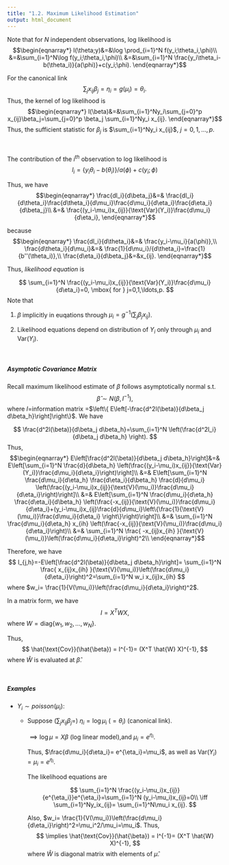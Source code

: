 ```yaml
---
title: "1.2. Maximum Likelihood Estimation"
output: html_document
---
```


Note that for $N$ independent observations, log likelihood is
$$\begin{eqnarray*}
l(\theta;y)&=&\log \prod_{i=1}^N f(y_i;\theta_i,\phi)\\
           &=&\sum_{i=1}^N\log f(y_i;\theta_i,\phi)\\
           &=&\sum_{i=1}^N \frac{y_i\theta_i-b(\theta_i)}{a(\phi)}+c(y_i;\phi).
\end{eqnarray*}$$

For the canonical link
$$
\sum_jx_{ij}\beta_j=\eta_i=g(\mu_i)=\theta_i.
$$
Thus, the kernel of log likelihood is
$$\begin{eqnarray*}
l(\beta)&=&\sum_{i=1}^Ny_i\sum_{j=0}^p x_{ij}\beta_j=\sum_{j=0}^p \beta_j \sum_{i=1}^Ny_i x_{ij}.
\end{eqnarray*}$$
Thus, the sufficient statistic for $\beta_j$ is $\sum_{i=1}^Ny_i x_{ij}$, $j=0,1,\ldots,p$.

&nbsp;

The contribution of the $i^{th}$ observation to log likelihood is
$$
l_i=\{ y_i \theta_i -b(\theta_i) \}/a(\phi)+c(y_i;\phi)
$$

Thus, we have
$$\begin{eqnarray*}
\frac{dl_i}{d\beta_j}&=& \frac{dl_i}{d\theta_i}\frac{d\theta_i}{d\mu_i}\frac{d\mu_i}{d\eta_i}\frac{d\eta_i}{d\beta_j}\\
&=& \frac{(y_i-\mu_i)x_{ij}}{\text{Var}(Y_i)}\frac{d\mu_i}{d\eta_i},
\end{eqnarray*}$$

because
$$\begin{eqnarray*}
\frac{dl_i}{d\theta_i}&=& \frac{y_i-\mu_i}{a(\phi)},\\
\frac{d\theta_i}{d\mu_i}&=& \frac{1}{d\mu_i}/{d\theta_i}=\frac{1}{b''(\theta_i)},\\
\frac{d\eta_i}{d\beta_j}&=&x_{ij}.
\end{eqnarray*}$$

Thus, *likelihood equation* is

$$
\sum_{i=1}^N \frac{(y_i-\mu_i)x_{ij}}{\text{Var}(Y_i)}\frac{d\mu_i}{d\eta_i}=0, \mbox{ for } j=0,1,\ldots,p.
$$
Note that

1. $\beta$ implicitly in euqations through $\mu_i=g^{-1}(\sum_j\beta_jx_{ij})$.

2. Likelihood equations depend on distribution of $Y_i$ only through $\mu_i$ and Var$(Y_i)$.

&nbsp;&nbsp;

##### Asymptotic Covariance Matrix 
Recall maximum likelihood estimate of $\beta$ follows asymptotically normal s.t. 
$$
\hat{\beta}\sim N(\beta, I^{-1}),
$$
where $I=$information matrix =$\left\{ E\left[-\frac{d^2l(\beta)}{d\beta_j d\beta_h}\right]\right\}$. We have

$$
\frac{d^2l(\beta)}{d\beta_j d\beta_h}=\sum_{i=1}^N \left(\frac{d^2l_i}{d\beta_j d\beta_h} \right).
$$
Thus,
$$\begin{eqnarray*}
E\left[\frac{d^2l(\beta)}{d\beta_j d\beta_h}\right]&=& E\left[\sum_{i=1}^N \frac{d}{d\beta_h} \left(\frac{(y_i-\mu_i)x_{ij}}{\text{Var}(Y_i)}\frac{d\mu_i}{d\eta_i}\right)\right]\\
&=& E\left[\sum_{i=1}^N \frac{d\mu_i}{d\eta_h} \frac{d\eta_i}{d\beta_h} \frac{d}{d\mu_i} \left(\frac{(y_i-\mu_i)x_{ij}}{\text{V}(\mu_i)}\frac{d\mu_i}{d\eta_i}\right)\right]\\
&=& E\left[\sum_{i=1}^N \frac{d\mu_i}{d\eta_h} \frac{d\eta_i}{d\beta_h} \left(\frac{-x_{ij}}{\text{V}(\mu_i)}\frac{d\mu_i}{d\eta_i}+(y_i-\mu_i)x_{ij}\frac{d}{d\mu_i}\left\{\frac{1}{\text{V}(\mu_i)}\frac{d\mu_i}{d\eta_i}   \right\}\right)\right]\\
&=& \sum_{i=1}^N \frac{d\mu_i}{d\eta_h} x_{ih} \left(\frac{-x_{ij}}{\text{V}(\mu_i)}\frac{d\mu_i}{d\eta_i}\right)\\
&=& \sum_{i=1}^N \frac{ -x_{ij}x_{ih} }{\text{V}(\mu_i)}\left(\frac{d\mu_i}{d\eta_i}\right)^2\\
\end{eqnarray*}$$

Therefore, we have
$$
I_{j,h}=-E\left[\frac{d^2l(\beta)}{d\beta_j d\beta_h}\right]= \sum_{i=1}^N \frac{ x_{ij}x_{ih} }{\text{V}(\mu_i)}\left(\frac{d\mu_i}{d\eta_i}\right)^2=\sum_{i=1}^N w_i x_{ij}x_{ih}
$$
where $w_i= \frac{1}{V(\mu_i)}\left(\frac{d\mu_i}{d\eta_i}\right)^2$.

In a matrix form, we have
$$
I= X^TWX,
$$
where $W=\text{diag}\{w_1,w_2,\ldots,w_N\}.$

Thus, 
$$
\hat{\text{Cov}}(\hat{\beta}) = I^{-1}= (X^T \hat{W} X)^{-1},
$$
where $\hat{W}$ is evaluated at $\hat{\beta}$.

&nbsp;&nbsp;

##### Examples
* $Y_i\sim poisson(\mu_i)$: 

  * Suppose $(\sum_jx_{ij}\beta_j=)\mbox{ }\eta_i=\log \mu_i \mbox{ }(=\theta_i)$ (canonical link).
    
    $\implies \log\mu=X\beta$ (log linear model),and $\mu_i=e^{\eta_i}$. 
    
    Thus, $\frac{d\mu_i}{d\eta_i}= e^{\eta_i}=\mu_i$, as well as $\text{Var}(Y_i)=\mu_i=e^{\eta_i}$.

    The likelihood equations are
    
    $$
    \sum_{i=1}^N \frac{(y_i-\mu_i)x_{ij}}{e^{\eta_i}}e^{\eta_i}=\sum_{i=1}^N (y_i-\mu_i)x_{ij}=0\\
    \iff \sum_{i=1}^Ny_ix_{ij}= \sum_{i=1}^N\mu_i x_{ij}.
    $$
    
    Also, $w_i= \frac{1}{V(\mu_i)}\left(\frac{d\mu_i}{d\eta_i}\right)^2=\mu_i^2/\mu_i=\mu_i$. Thus,
    $$
      \implies \hat{\text{Cov}}(\hat{\beta}) = I^{-1}= (X^T \hat{W} X)^{-1},
    $$
    where $\hat{W}$ is diagonal matrix with elements of $\hat{\mu}$.


&nbsp;&nbsp;





